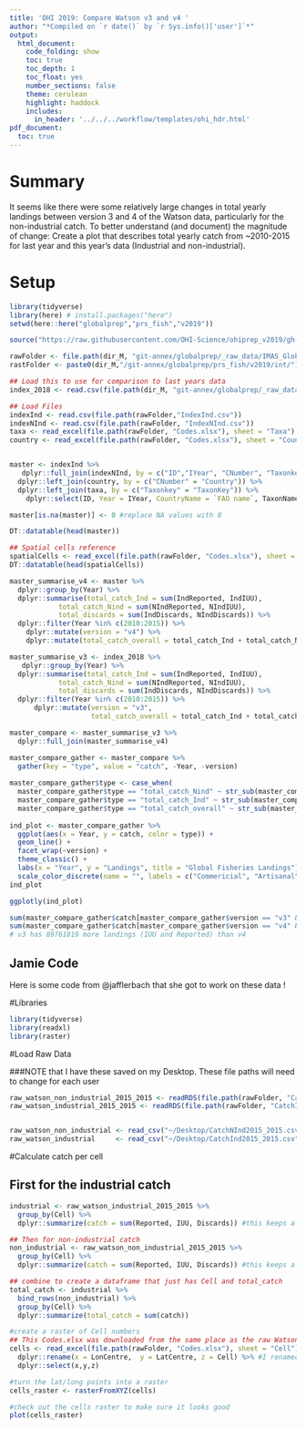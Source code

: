 ```yaml
---
title: 'OHI 2019: Compare Watson v3 and v4 '
author: "*Compiled on `r date()` by `r Sys.info()['user']`*"
output: 
  html_document:
    code_folding: show
    toc: true
    toc_depth: 1
    toc_float: yes
    number_sections: false
    theme: cerulean
    highlight: haddock
    includes: 
      in_header: '../../../workflow/templates/ohi_hdr.html'
pdf_document:
  toc: true
---
```


# Summary 

It seems like there were some relatively large changes in total yearly landings between version 3 and 4 of the Watson data, particularly for the non-industrial catch. To better understand (and document) the magnitude of change: Create a plot that describes total yearly catch from ~2010-2015 for last year and this year's data (Industrial and non-industrial).


# Setup

```r

library(tidyverse)
library(here) # install.packages("here")
setwd(here::here("globalprep","prs_fish","v2019"))

source("https://raw.githubusercontent.com/OHI-Science/ohiprep_v2019/gh-pages/workflow/R/common.R")

rawFolder <- file.path(dir_M, "git-annex/globalprep/_raw_data/IMAS_GlobalFisheriesLandings/d2019")
rastFolder <- paste0(dir_M,"/git-annex/globalprep/prs_fish/v2019/int/")

```

```r
## Load this to use for comparison to last years data
index_2018 <- read.csv(file.path(dir_M, "git-annex/globalprep/_raw_data/IMAS_GlobalFisheriesLandings/d2018/Index.csv"))

## Load Files
indexInd <- read.csv(file.path(rawFolder,"IndexInd.csv")) 
indexNInd <- read.csv(file.path(rawFolder, "IndexNInd.csv"))
taxa <- read_excel(file.path(rawFolder, "Codes.xlsx"), sheet = "Taxa")
country <- read_excel(file.path(rawFolder, "Codes.xlsx"), sheet = "Country")


master <- indexInd %>%
   dplyr::full_join(indexNInd, by = c("ID","IYear", "CNumber", "Taxonkey", "Gear", "FGearCode", "NumCells"))  %>%
  dplyr::left_join(country, by = c("CNumber" = "Country")) %>%
  dplyr::left_join(taxa, by = c("Taxonkey" = "TaxonKey")) %>%
    dplyr::select(ID, Year = IYear, CountryName = `FAO name`, TaxonName, CommonName, IndReported = Reported.x, IndIUU = IUUTotal.x, IndDiscards = Discards.x, NIndReported = Reported.y, NIndIUU = IUUTotal.y, NIndDiscards = Discards.y )

master[is.na(master)] <- 0 #replace NA values with 0

DT::datatable(head(master))

## Spatial cells reference
spatialCells <- read_excel(file.path(rawFolder, "Codes.xlsx"), sheet = "Cell")
DT::datatable(head(spatialCells))
```

```r
master_summarise_v4 <- master %>%
  dplyr::group_by(Year) %>%
  dplyr::summarise(total_catch_Ind = sum(IndReported, IndIUU),
            total_catch_Nind = sum(NIndReported, NIndIUU),
            total_discards = sum(IndDiscards, NIndDiscards)) %>%
  dplyr::filter(Year %in% c(2010:2015)) %>%
    dplyr::mutate(version = "v4") %>%
    dplyr::mutate(total_catch_overall = total_catch_Ind + total_catch_Nind)

master_summarise_v3 <- index_2018 %>%
   dplyr::group_by(Year) %>%
  dplyr::summarise(total_catch_Ind = sum(IndReported, IndIUU),
            total_catch_Nind = sum(NIndReported, NIndIUU),
            total_discards = sum(IndDiscards, NIndDiscards)) %>%
  dplyr::filter(Year %in% c(2010:2015)) %>%
      dplyr::mutate(version = "v3",
                    total_catch_overall = total_catch_Ind + total_catch_Nind)

master_compare <- master_summarise_v3 %>%
  dplyr::full_join(master_summarise_v4) 

master_compare_gather <- master_compare %>%
  gather(key = "type", value = "catch", -Year, -version) 
  
master_compare_gather$type <- case_when(
  master_compare_gather$type == "total_catch_Nind" ~ str_sub(master_compare_gather$type,-4,-1),
  master_compare_gather$type == "total_catch_Ind" ~ str_sub(master_compare_gather$type,-3,-1),
  master_compare_gather$type == "total_catch_overall" ~ str_sub(master_compare_gather$type,-7,-1))
  
ind_plot <- master_compare_gather %>%
  ggplot(aes(x = Year, y = catch, color = type)) +
  geom_line() +
  facet_wrap(~version) +
  theme_classic() +
  labs(x = "Year", y = "Landings", title = "Global Fisheries Landings") +
  scale_color_discrete(name = "", labels = c("Commericial", "Artisanal", "Combined"))
ind_plot

ggplotly(ind_plot)

sum(master_compare_gather$catch[master_compare_gather$version == "v3" & master_compare_gather$type == "overall"]) #v3 total landings = 677930536
sum(master_compare_gather$catch[master_compare_gather$version == "v4" & master_compare_gather$type == "overall"]) #v4 total landings = 588168717
# v3 has 89761819 more landings (IUU and Reported) than v4

```



## Jamie Code
Here is some code from @jafflerbach that she got to work on these data !

#Libraries
```r
library(tidyverse)
library(readxl)
library(raster)
```

#Load Raw Data 

###NOTE that I have these saved on my Desktop. These file paths will need to change for each user
```r
raw_watson_non_industrial_2015_2015 <- readRDS(file.path(rawFolder, "CatchNInd2015_2015.rds"))
raw_watson_industrial_2015_2015 <- readRDS(file.path(rawFolder, "CatchInd2015_2015.rds"))


raw_watson_non_industrial <- read_csv("~/Desktop/CatchNInd2015_2015.csv")
raw_watson_industrial     <- read_csv("~/Desktop/CatchInd2015_2015.csv")
```

#Calculate catch per cell

## First for the industrial catch

```r
industrial <- raw_watson_industrial_2015_2015 %>%
  group_by(Cell) %>%
  dplyr::summarize(catch = sum(Reported, IUU, Discards)) #this keeps all Reported catch, IUU catch and Discards

## Then for non-industrial catch
non_industrial <- raw_watson_non_industrial_2015_2015 %>%
  group_by(Cell) %>%
  dplyr::summarize(catch = sum(Reported, IUU, Discards)) #this keeps all Reported catch, IUU catch and Discards

## combine to create a dataframe that just has Cell and total_catch
total_catch <- industrial %>%
  bind_rows(non_industrial) %>%
  group_by(Cell) %>%
  dplyr::summarize(total_catch = sum(catch))

#create a raster of Cell numbers
## This Codes.xlsx was downloaded from the same place as the raw Watson data.
cells <- read_excel(file.path(rawFolder, "Codes.xlsx"), sheet = "Cell") %>%
  dplyr::rename(x = LonCentre,  y = LatCentre, z = Cell) %>% #I renamed these xyz to use in the rasterFromXYZ() function below
  dplyr::select(x,y,z)

#turn the lat/long points into a raster
cells_raster <- rasterFromXYZ(cells)

#check out the cells raster to make sure it looks good
plot(cells_raster)
```

